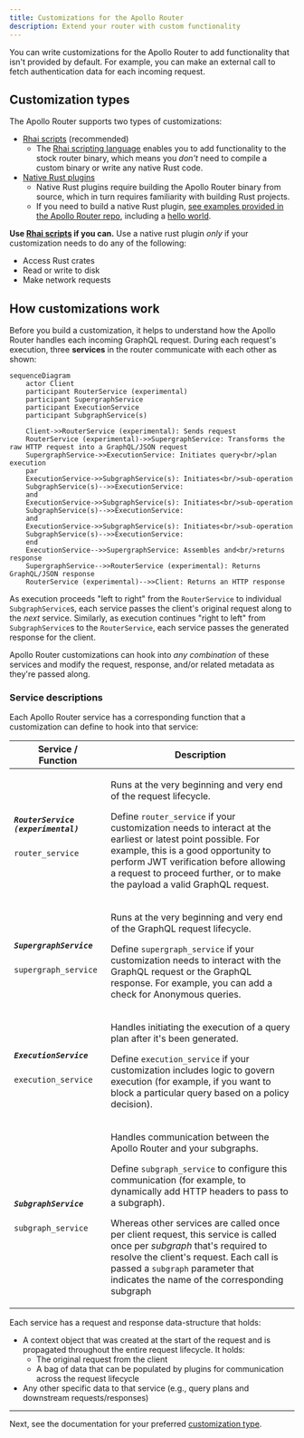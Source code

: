 ```yaml
---
title: Customizations for the Apollo Router
description: Extend your router with custom functionality
---
```


You can write customizations for the Apollo Router to add functionality that isn't provided by default. For example, you can make an external call to fetch authentication data for each incoming request.

## Customization types

The Apollo Router supports two types of customizations:

* [Rhai scripts](./rhai/) (recommended)
    * The [Rhai scripting language](https://rhai.rs/book/) enables you to add functionality to the stock router binary, which means you _don't_ need to compile a custom binary or write any native Rust code.
* [Native Rust plugins](./native/)
    * Native Rust plugins require building the Apollo Router binary from source, which in turn requires familiarity with building Rust projects.
    * If you need to build a native Rust plugin, [see examples provided in the Apollo Router repo](https://github.com/apollographql/router/tree/main/examples), including a [hello world](https://github.com/apollographql/router/blob/main/examples/hello-world/src/hello_world.rs).

**Use [Rhai scripts](./rhai/) if you can.** Use a native rust plugin _only_ if your customization needs to do any of the following:

* Access Rust crates
* Read or write to disk
* Make network requests

## How customizations work

Before you build a customization, it helps to understand how the Apollo Router handles each incoming GraphQL request. During each request's execution, three **services** in the router communicate with each other as shown:

```mermaid
sequenceDiagram
    actor Client
    participant RouterService (experimental)
    participant SupergraphService
    participant ExecutionService
    participant SubgraphService(s)

    Client->>RouterService (experimental): Sends request
    RouterService (experimental)->>SupergraphService: Transforms the raw HTTP request into a GraphQL/JSON request
    SupergraphService->>ExecutionService: Initiates query<br/>plan execution
    par
    ExecutionService->>SubgraphService(s): Initiates<br/>sub-operation
    SubgraphService(s)-->>ExecutionService: 
    and
    ExecutionService->>SubgraphService(s): Initiates<br/>sub-operation
    SubgraphService(s)-->>ExecutionService: 
    and
    ExecutionService->>SubgraphService(s): Initiates<br/>sub-operation
    SubgraphService(s)-->>ExecutionService: 
    end
    ExecutionService-->>SupergraphService: Assembles and<br/>returns response
    SupergraphService-->>RouterService (experimental): Returns GraphQL/JSON response
    RouterService (experimental)-->>Client: Returns an HTTP response
```

As execution proceeds "left to right" from the `RouterService` to individual `SubgraphService`s, each service passes the client's original request along to the _next_ service. Similarly, as execution continues "right to left" from `SubgraphService`s to the `RouterService`, each service passes the generated response for the client.

Apollo Router customizations can hook into _any combination_ of these services and modify the request, response, and/or related metadata as they're passed along.

### Service descriptions

Each Apollo Router service has a corresponding function that a customization can define to hook into that service:

<table class="field-table">
  <thead>
    <tr>
      <th>Service /<br/>Function</th>
      <th>Description</th>
    </tr>
  </thead>

<tbody>
<tr>
<td>

##### `RouterService (experimental)`

`router_service`
</td>
<td>

Runs at the very beginning and very end of the request lifecycle.

Define `router_service` if your customization needs to interact at the earliest or latest point possible. For example, this is a good opportunity to perform JWT verification before allowing a request to proceed further, or to make the payload a valid GraphQL request.

</td>
</tr>
<tr>
<td>

##### `SupergraphService`

`supergraph_service`
</td>
<td>

Runs at the very beginning and very end of the GraphQL request lifecycle.

Define `supergraph_service` if your customization needs to interact with the GraphQL request or the GraphQL response. For example, you can add a check for Anonymous queries.

</td>
</tr>

<tr>
<td>

##### `ExecutionService`

`execution_service`
</td>
<td>

Handles initiating the execution of a query plan after it's been generated.

Define `execution_service` if your customization includes logic to govern execution (for example, if you want to block a particular query based on a policy decision).

</td>
</tr>


<tr>
<td>

##### `SubgraphService`

`subgraph_service`
</td>
<td>

Handles communication between the Apollo Router and your subgraphs.

Define `subgraph_service` to configure this communication (for example, to dynamically add HTTP headers to pass to a subgraph).

Whereas other services are called once per client request, this service is called once per _subgraph_ that's required to resolve the client's request. Each call is passed a `subgraph` parameter that indicates the name of the corresponding subgraph

</td>
</tr>


</tbody>
</table>

Each service has a request and response data-structure that holds:
* A context object that was created at the start of the request and is propagated throughout the entire request lifecycle. It holds:
    - The original request from the client
    - A bag of data that can be populated by plugins for communication across the request lifecycle
* Any other specific data to that service (e.g., query plans and downstream requests/responses)

---

Next, see the documentation for your preferred [customization type](#customization-types).
